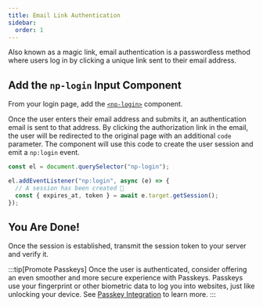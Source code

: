 ```yaml
---
title: Email Link Authentication
sidebar:
  order: 1
---
```


Also known as a magic link, email authentication is a passwordless method where users log in by clicking a unique link sent to their email address.

## Add the `np-login` Input Component

From your login page, add the [`<np-login>`](/reference/components/np-login) component.

Once the user enters their email address and submits it, an authentication email is sent to that address.
By clicking the authorization link in the email, the user will be redirected to the original page with an additional `code` parameter.
The component will use this code to create the user session and emit a `np:login` event.

```js
const el = document.querySelector("np-login");

el.addEventListener("np:login", async (e) => {
  // A session has been created 🎉
  const { expires_at, token } = await e.target.getSession();
});
```

## You Are Done!

Once the session is established, transmit the session token to your server and verify it.


<LinkCard title="Session Management" description="Learn how to manage sessions and verify the session token" href="/guides/session" />

:::tip[Promote Passkeys]
Once the user is authenticated, consider offering an even smoother and more secure experience with Passkeys.
Passkeys use your fingerprint or other biometric data to log you into websites, just like unlocking your device.
See [Passkey Integration](/guides/passkeys) to learn more.
:::
